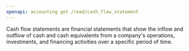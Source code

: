 ```yaml
---
openapi: accounting get /read/cash_flow_statement
---
```


Cash flow statements are financial statements that show the inflow and outflow of cash and cash equivalents from a company's operations, investments, and financing activities over a specific period of time.
